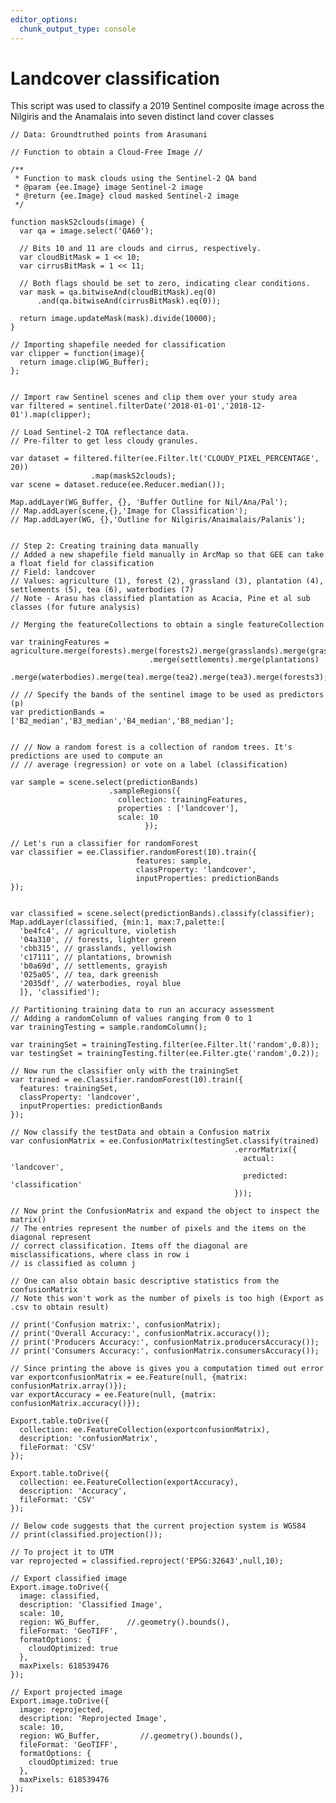 ```yaml
---
editor_options: 
  chunk_output_type: console
---
```


# Landcover classification

This script was used to classify a 2019 Sentinel composite image across the Nilgiris and the Anamalais into seven distinct land cover classes

```d3
// Data: Groundtruthed points from Arasumani 

// Function to obtain a Cloud-Free Image // 

/**
 * Function to mask clouds using the Sentinel-2 QA band
 * @param {ee.Image} image Sentinel-2 image
 * @return {ee.Image} cloud masked Sentinel-2 image
 */
 
function maskS2clouds(image) {
  var qa = image.select('QA60');

  // Bits 10 and 11 are clouds and cirrus, respectively.
  var cloudBitMask = 1 << 10;
  var cirrusBitMask = 1 << 11;

  // Both flags should be set to zero, indicating clear conditions.
  var mask = qa.bitwiseAnd(cloudBitMask).eq(0)
      .and(qa.bitwiseAnd(cirrusBitMask).eq(0));

  return image.updateMask(mask).divide(10000);
}

// Importing shapefile needed for classification
var clipper = function(image){
  return image.clip(WG_Buffer);
};


// Import raw Sentinel scenes and clip them over your study area
var filtered = sentinel.filterDate('2018-01-01','2018-12-01').map(clipper);

// Load Sentinel-2 TOA reflectance data.
// Pre-filter to get less cloudy granules.

var dataset = filtered.filter(ee.Filter.lt('CLOUDY_PIXEL_PERCENTAGE', 20))
                  .map(maskS2clouds);
var scene = dataset.reduce(ee.Reducer.median());

Map.addLayer(WG_Buffer, {}, 'Buffer Outline for Nil/Ana/Pal');
// Map.addLayer(scene,{},'Image for Classification');
// Map.addLayer(WG, {},'Outline for Nilgiris/Anaimalais/Palanis');


// Step 2: Creating training data manually
// Added a new shapefile field manually in ArcMap so that GEE can take a float field for classification
// Field: landcover
// Values: agriculture (1), forest (2), grassland (3), plantation (4), settlements (5), tea (6), waterbodies (7)
// Note - Arasu has classified plantation as Acacia, Pine et al sub classes (for future analysis)

// Merging the featureCollections to obtain a single featureCollection

var trainingFeatures = agriculture.merge(forests).merge(forests2).merge(grasslands).merge(grasslands2)
                               .merge(settlements).merge(plantations)
                            .merge(waterbodies).merge(tea).merge(tea2).merge(tea3).merge(forests3);

// // Specify the bands of the sentinel image to be used as predictors (p)
var predictionBands = ['B2_median','B3_median','B4_median','B8_median'];


// // Now a random forest is a collection of random trees. It's predictions are used to compute an
// // average (regression) or vote on a label (classification)

var sample = scene.select(predictionBands)
                      .sampleRegions({
                        collection: trainingFeatures,
                        properties : ['landcover'],
                        scale: 10
                              });

// Let's run a classifier for randomForest
var classifier = ee.Classifier.randomForest(10).train({
                            features: sample,
                            classProperty: 'landcover',
                            inputProperties: predictionBands
});


var classified = scene.select(predictionBands).classify(classifier);
Map.addLayer(classified, {min:1, max:7,palette:[
  'be4fc4', // agriculture, violetish
  '04a310', // forests, lighter green
  'cbb315', // grasslands, yellowish
  'c17111', // plantations, brownish
  'b0a69d', // settlements, grayish
  '025a05', // tea, dark greenish
  '2035df', // waterbodies, royal blue 
  ]}, 'classified');

// Partitioning training data to run an accuracy assessment
// Adding a randomColumn of values ranging from 0 to 1
var trainingTesting = sample.randomColumn();

var trainingSet = trainingTesting.filter(ee.Filter.lt('random',0.8));
var testingSet = trainingTesting.filter(ee.Filter.gte('random',0.2));

// Now run the classifier only with the trainingSet
var trained = ee.Classifier.randomForest(10).train({
  features: trainingSet,
  classProperty: 'landcover',
  inputProperties: predictionBands
});

// Now classify the testData and obtain a Confusion matrix
var confusionMatrix = ee.ConfusionMatrix(testingSet.classify(trained)
                                                  .errorMatrix({
                                                    actual: 'landcover',
                                                    predicted: 'classification'
                                                  }));

// Now print the ConfusionMatrix and expand the object to inspect the matrix()
// The entries represent the number of pixels and the items on the diagonal represent
// correct classification. Items off the diagonal are misclassifications, where class in row i
// is classified as column j

// One can also obtain basic descriptive statistics from the confusionMatrix
// Note this won't work as the number of pixels is too high (Export as .csv to obtain result)

// print('Confusion matrix:', confusionMatrix);
// print('Overall Accuracy:', confusionMatrix.accuracy());
// print('Producers Accuracy:', confusionMatrix.producersAccuracy());
// print('Consumers Accuracy:', confusionMatrix.consumersAccuracy());

// Since printing the above is gives you a computation timed out error
var exportconfusionMatrix = ee.Feature(null, {matrix: confusionMatrix.array()}); 
var exportAccuracy = ee.Feature(null, {matrix: confusionMatrix.accuracy()}); 

Export.table.toDrive({
  collection: ee.FeatureCollection(exportconfusionMatrix),
  description: 'confusionMatrix',
  fileFormat: 'CSV'
});

Export.table.toDrive({
  collection: ee.FeatureCollection(exportAccuracy),
  description: 'Accuracy',
  fileFormat: 'CSV'
});

// Below code suggests that the current projection system is WGS84
// print(classified.projection());

// To project it to UTM
var reprojected = classified.reproject('EPSG:32643',null,10);

// Export classified image
Export.image.toDrive({
  image: classified,
  description: 'Classified Image',
  scale: 10,
  region: WG_Buffer,      //.geometry().bounds(),
  fileFormat: 'GeoTIFF',
  formatOptions: {
    cloudOptimized: true
  },
  maxPixels: 618539476
});

// Export projected image
Export.image.toDrive({
  image: reprojected,
  description: 'Reprojected Image',
  scale: 10,
  region: WG_Buffer,         //.geometry().bounds(),
  fileFormat: 'GeoTIFF',
  formatOptions: {
    cloudOptimized: true
  },
  maxPixels: 618539476
});

```

